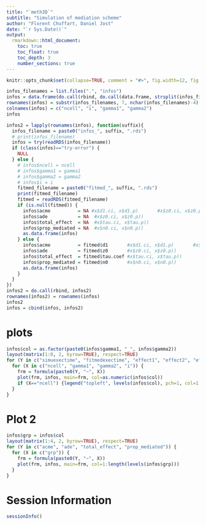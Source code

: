 ```yaml
---
title: "`meth3D`"
subtitle: "Simulation of mediation scheme"
author: "Florent Chuffart, Daniel Jost"
date: "`r Sys.Date()`"
output: 
  rmarkdown::html_document:
    toc: true
    toc_float: true
    toc_depth: 3
    number_sections: true
---
```




```r
knitr::opts_chunk$set(collapse=TRUE, comment = "#>", fig.width=12, fig.height=6, eval=TRUE, echo=TRUE, results="verbatim", dpi=75)
```



```r
infos_filenames = list.files(".", "infos")
infos = data.frame(do.call(rbind, do.call(data.frame, strsplit(infos_filenames, "_"))))[,c(2,3,5,6)]
rownames(infos) = substr(infos_filenames, 7, nchar(infos_filenames)-4)
colnames(infos) = c("ncell", "i", "gamma1", "gamma2")
infos

infos2 = lapply(rownames(infos), function(suffix){
  infos_filename = paste0("infos_", suffix, ".rds")
  # print(infos_filename)
  infos = try(readRDS(infos_filename))
  if (class(infos)=="try-error") {
    NULL
  } else {
    # infos$ncell = ncell
    # infos$gamma1 = gamma1
    # infos$gamma2 = gamma2
    # infos$i = i
    fitmed_filename = paste0("fitmed_", suffix, ".rds")
    print(fitmed_filename)
    fitmed = readRDS(fitmed_filename)
    if (is.null(fitmed)) {
      infos$acme          = NA #x$d1.ci, x$d1.p)       #x$z0.ci, x$z0.p))
      infos$ade           = NA  #x$z0.ci, x$z0.p))
      infos$total_effect  = NA  #x$tau.ci, x$tau.p))
      infos$prop_mediated = NA  #x$n0.ci, x$n0.p))
      as.data.frame(infos)        
    } else {
      infos$acme          = fitmed$d1       #x$d1.ci, x$d1.p)       #x$z0.ci, x$z0.p))
      infos$ade           = fitmed$z0       #x$z0.ci, x$z0.p))
      infos$total_effect  = fitmed$tau.coef #x$tau.ci, x$tau.p))
      infos$prop_mediated = fitmed$n0       #x$n0.ci, x$n0.p))
      as.data.frame(infos)        
    }
  }
})
infos2 = do.call(rbind, infos2)
rownames(infos2) = rownames(infos)
infos2
infos = cbind(infos, infos2)
```

# plots

```r
infos$col = as.factor(paste0(infos$gamma1, "_", infos$gamma2))
layout(matrix(1:8, 2, byrow=TRUE), respect=TRUE)
for (Y in c("simuexectime", "fitmedexectime", "effect1", "effect2", "effect3", "acme", "ade", "total_effect", "prop_mediated")) {
  for (X in c("ncell", "gamma1", "gamma2", "i")) {
    frm = formula(paste0(Y, "~", X))
    plot(frm, infos, main=frm, col=as.numeric(infos$col))
    if (X=="ncell") {legend("topleft", levels(infos$col), pch=1, col=1:length(levels(infos$col)))}
  }
}  
```



# Plot 2

```r
infos$grp = infos$col
layout(matrix(1:4, 2, byrow=TRUE), respect=TRUE)
for (Y in c("acme", "ade", "total_effect", "prop_mediated")) {
  for (X in c("grp")) {
    frm = formula(paste0(Y, "~", X))
    plot(frm, infos, main=frm, col=1:length(levels(infos$grp)))
  }
}  
```

# Session Information

```r
sessionInfo()
```